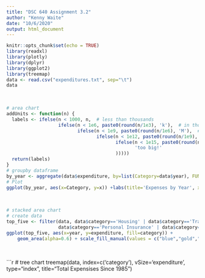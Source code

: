 ```yaml
---
title: "DSC 640 Assignment 3.2"
author: "Kenny Waite"
date: "10/6/2020"
output: html_document
---
```


```r
knitr::opts_chunk$set(echo = TRUE)
library(readxl)
library(plotly)
library(dplyr)
library(ggplot2)
library(treemap)
data <- read.csv("expenditures.txt", sep="\t")
data
```
<br>

```r
# area chart
addUnits <- function(n) {
  labels <- ifelse(n < 1000, n,  # less than thousands
                   ifelse(n < 1e6, paste0(round(n/1e3), 'k'),  # in thousands
                          ifelse(n < 1e9, paste0(round(n/1e6), 'M'),  # in millions
                                 ifelse(n < 1e12, paste0(round(n/1e9), 'B'), # in billions
                                        ifelse(n < 1e15, paste0(round(n/1e12), 'T'), # in trillions
                                               'too big!'
                                        )))))
  return(labels)
}
# groupby dataframe
by_year <- aggregate(data$expenditure, by=list(Category=data$year), FUN=sum)
# Plot
ggplot(by_year, aes(x=Category, y=x)) +labs(title='Expenses by Year', x ="Year", y = "Expenses") + geom_area( fill="#69b3a2", alpha=0.4) + scale_y_continuous(labels = addUnits)
```

<br>

```r
# stacked area chart
# create data
top_five <- filter(data, data$category=='Housing' | data$category=='Transportation' | data$category=='Food' |
                   data$category=='Personal Insurance' | data$category=='Healthcare')
ggplot(top_five, aes(x=year, y=expenditure, fill=category)) + 
    geom_area(alpha=0.6) + scale_fill_manual(values = c("blue","gold","green","orange","tan")) + scale_y_continuous(labels = addUnits) +labs(title='Top 5 Expenses by Year', x ="Year", y = "Expenses")
```

<br>

```r
# tree chart
treemap(data, index=c('category'), vSize='expenditure', type="index", title="Total Expensises Since 1985")